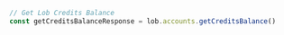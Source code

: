 ```typescript index.ts
// Get Lob Credits Balance
const getCreditsBalanceResponse = lob.accounts.getCreditsBalance()
```